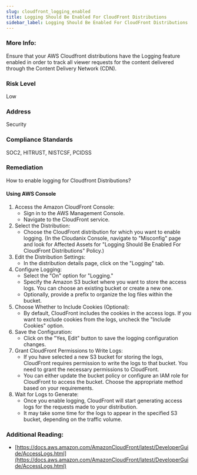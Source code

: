 ```yaml
---
slug: cloudfront_logging_enabled
title: Logging Should Be Enabled For CloudFront Distributions
sidebar_label: Logging Should Be Enabled For CloudFront Distributions
---
```


### More Info:

Ensure that your AWS Cloudfront distributions have the Logging feature enabled in order to track all viewer requests for the content delivered through the Content Delivery Network (CDN).

### Risk Level

Low

### Address

Security

### Compliance Standards

SOC2, HITRUST, NISTCSF, PCIDSS

### Remediation

How to enable logging for Cloudfront Distributions?

#### Using AWS Console

1. Access the Amazon CloudFront Console:
   - Sign in to the AWS Management Console.
   - Navigate to the CloudFront service.
2. Select the Distribution:
   - Choose the CloudFront distribution for which you want to enable logging.
     (In the Cloudanix Console, navigate to "Misconfig" page and look for Affected Assets for "Logging Should Be Enabled For CloudFront Distributions" Policy.)
3. Edit the Distribution Settings:
   - In the distribution details page, click on the "Logging" tab.
4. Configure Logging:
   - Select the "On" option for "Logging."
   - Specify the Amazon S3 bucket where you want to store the access logs. You can choose an existing bucket or create a new one.
   - Optionally, provide a prefix to organize the log files within the bucket.
5. Choose Whether to Include Cookies (Optional):
   - By default, CloudFront includes the cookies in the access logs. If you want to exclude cookies from the logs, uncheck the "Include Cookies" option.
6. Save the Configuration:
   - Click on the "Yes, Edit" button to save the logging configuration changes.
7. Grant CloudFront Permissions to Write Logs:
   - If you have selected a new S3 bucket for storing the logs, CloudFront requires permission to write the logs to that bucket. You need to grant the necessary permissions to CloudFront.
   - You can either update the bucket policy or configure an IAM role for CloudFront to access the bucket. Choose the appropriate method based on your requirements.
8. Wait for Logs to Generate:
   - Once you enable logging, CloudFront will start generating access logs for the requests made to your distribution.
   - It may take some time for the logs to appear in the specified S3 bucket, depending on the traffic volume.

### Additional Reading:

- [https://docs.aws.amazon.com/AmazonCloudFront/latest/DeveloperGuide/AccessLogs.html](https://docs.aws.amazon.com/AmazonCloudFront/latest/DeveloperGuide/AccessLogs.html) 

